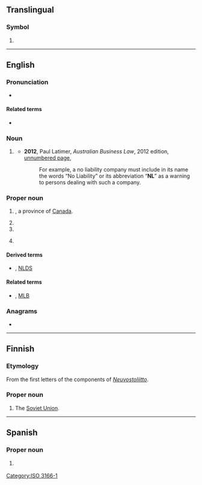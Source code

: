 {{also|nl|.nl|nl.|␤|n. l.}}
==Translingual==

===Symbol===
{{head|mul|symbol}}

# {{n-g|The [[ISO]] 3166-1 two-letter (alpha-2) code for [[Netherlands]].}}

[[Category:ISO 3166-1]]

----

==English==

===Pronunciation===
* {{audio|en|en-au-NL.ogg|Audio (AU)}}

====Related terms====
* {{sense|province}} {{l|en|Nfld.}}

===Noun===
{{en-noun|-}}

# {{lb|en|Australia|business|legal|in a company name}} {{init of|en|no liability}}
#* '''2012''', Paul Latimer, ''Australian Business Law'', 2012 edition, [http://books.google.com.au/books?id=FsGY43LveKoC&pg=PT1524&dq=%22nl%22+liability+australia+-intitle:%22%22+-inauthor:%22%22&hl=en&sa=X&ei=b1m_T-KQLqG3iQfto9G_Cg&redir_esc=y#v=onepage&q&f=false unnumbered page],
#*: For example, a no liability company must include in its name the words “No Liability” or its abbreviation “'''NL'''” as a warning to persons dealing with such a company.

===Proper noun===
{{en-proper noun}}

# {{abbreviation of|en|[[Newfoundland and Labrador]]}}, a province of [[Canada]].
#: {{coordinate terms|en|AB|BC|MB|NB|NS|NT|NU|ON|PE|QC|SK|YT}}
# {{initialism of|en|[[Neo-Latin]]}}
# {{initialism of|en|[[New Latin]]}}
# {{lb|en|US|Canada|baseball}} {{initialism of|en|[[National League]]}}

====Derived terms====
* {{sense|baseball}} {{l|en|NLCS}}, [[NLDS]]

====Related terms====
* {{sense|baseball}} {{l|en|AL}}, [[MLB]]

===Anagrams===
* {{anagrams|en|a=ln|LN|l.n.|ln|ln.}}

----

==Finnish==

===Etymology===
From the first letters of the components of ''[[Neuvostoliitto]]''.

===Proper noun===
{{head|fi|proper noun}}

# The [[Soviet Union]].

----

==Spanish==

===Proper noun===
{{es-proper noun}}

# {{abbreviation of|es|nodot=1|Nuevo León}} {{gloss|Mexican state}}